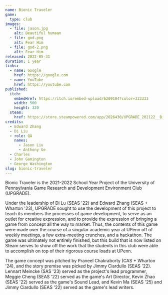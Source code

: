 ```yaml
---
name: Bionic Traveler
game:
  type: club
images:
  - file: jason.jpg
    alt: Beautiful humaan
  - file: god.png
    alt: Fear Him
  - file: god-2.png
    alt: Fear Him
released: 2022-05-31
duration: 1 year
links:
  - name: Google
    href: https://google.com
  - name: YouTube
    href: https://youtube.com
published:
  itch:
    embedHref: https://itch.io/embed-upload/6209104?color=333333
    width: 500
    height: 320
  steam:
    href: https://store.steampowered.com/app/2026430/UPGRADE_202122__Bionic_Traveler/
credits:
  - Edward Zhang
  - Di Liu
  - role: QA
    names:
      - Jason Liu
      - Anthony Ge
  - Charles
  - John Gamington
  - George Washington
slug: bionic-traveler
---
```


Bionic Traveler is the 2021-2022 School Year Project of the University of Pennsylvania Game Research and Development Environment Club (UPGRADE).

Under the leadership of Di Lu (SEAS '22) and Edward Zhang (SEAS + Wharton '23), UPGRADE sought to use the development of this project to teach its members the processes of game development, to serve as an outlet for creative expression, and to provide the expression of bringing a game from concept all the way to market. Thus, the contents of this game were made over the course of a singular academic year at UPenn off of weekly meetings, a few extra-meeting crunches, and a hackathon. The game was ultimately not entirely finished, but this build that is now listed on Steam serves to show off the work that the students in this club were able to accomplish on top of their rigorous course loads at UPenn.

The game concept was pitched by Praneel Chakraborty (CAS + Wharton '24), and the story premise was picked by Jimmy Ciardullo (SEAS '22). Lennart Meincke (SAS '23) served as the project's lead programmer, Meggie Cheng (SEAS '22) served as the game's Art Director, Kevin Zhao (SEAS '22) served as the game's Sound Lead, and Kevin Ma (SEAS '25) and Jimmy Ciardullo (SEAS '22) served as the game's lead writers.
